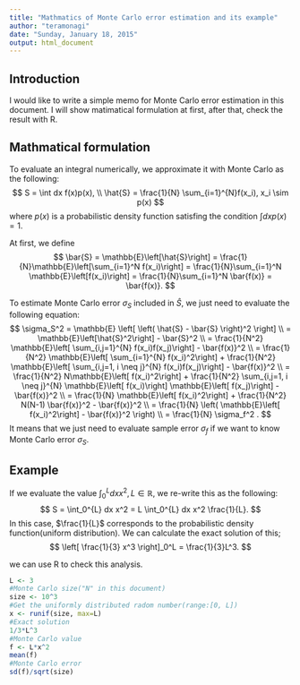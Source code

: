 ```yaml
---
title: "Mathmatics of Monte Carlo error estimation and its example"
author: "teramonagi"
date: "Sunday, January 18, 2015"
output: html_document
---
```

## Introduction
I would like to write a simple memo for Monte Carlo error estimation in this document. I will show matimatical formulation at first, after that, check the result with R.

## Mathmatical formulation
To evaluate an integral numerically, we approximate it with Monte Carlo as the following:
$$
  S = \int dx f(x)p(x), \\
  \hat{S} = \frac{1}{N} \sum_{i=1}^{N}f(x_i), x_i \sim p(x)
$$
where $p(x)$ is a probabilistic density function satisfing the condition $\int dx p(x) = 1$.

At first, we define
$$
  \bar{S} = \mathbb{E}\left[\hat{S}\right] = \frac{1}{N}\mathbb{E}\left[\sum_{i=1}^N f(x_i)\right] = \frac{1}{N}\sum_{i=1}^N \mathbb{E}\left[f(x_i)\right] = \frac{1}{N}\sum_{i=1}^N \bar{f(x)} = \bar{f(x)}.
$$

To estimate Monte Carlo error $\sigma_S$ included in $\hat{S}$, we just need to evaluate the following equation:
$$
  \sigma_S^2
  =
  \mathbb{E}
  \left[
    \left(
      \hat{S} - \bar{S}
    \right)^2
  \right]
  \\
  =
  \mathbb{E}\left[\hat{S}^2\right]
  -
  \bar{S}^2
  \\
  =
  \frac{1}{N^2} \mathbb{E}\left[ \sum_{i,j=1}^{N} f(x_i)f(x_j)\right]
  -
  \bar{f(x)}^2
  \\
  =
  \frac{1}{N^2} \mathbb{E}\left[ \sum_{i=1}^{N} f(x_i)^2\right]
  +
  \frac{1}{N^2} \mathbb{E}\left[ \sum_{i,j=1, i \neq j}^{N} f(x_i)f(x_j)\right]
  -
  \bar{f(x)}^2
  \\
  =
  \frac{1}{N^2} N\mathbb{E}\left[ f(x_i)^2\right]
  +
  \frac{1}{N^2} \sum_{i,j=1, i \neq j}^{N} 
  \mathbb{E}\left[ f(x_i)\right]
  \mathbb{E}\left[ f(x_j)\right]
  -
  \bar{f(x)}^2
  \\
  =
  \frac{1}{N} \mathbb{E}\left[ f(x_i)^2\right]
  +
  \frac{1}{N^2} N(N-1)
  \bar{f(x)}^2
  -
  \bar{f(x)}^2
  \\
  =
  \frac{1}{N} 
  \left(
    \mathbb{E}\left[ f(x_i)^2\right]
    -
    \bar{f(x)}^2
  \right)
  \\
  =
  \frac{1}{N} 
  \sigma_f^2
  .
$$
It means that we just need to evaluate sample error $\sigma_f$ if we want to know Monte Carlo error $\sigma_S$.

## Example
If we evaluate the value $\int_0^{L} dx x^2, L \in \mathbb{R}$, we re-write this as the following:
$$
  S = \int_0^{L} dx x^2 = L \int_0^{L} dx x^2 \frac{1}{L}.
$$
In this case, $\frac{1}{L}$ corresponds to the probabilistic density function(uniform distribution).
We can calculate the exact solution of this;
$$
  \left[ \frac{1}{3} x^3 \right]_0^L = \frac{1}{3}L^3.
$$

we can use R to check this analysis.
```r
L <- 3
#Monte Carlo size("N" in this document)
size <- 10^3
#Get the uniformly distributed radom number(range:[0, L])
x <- runif(size, max=L)
#Exact solution
1/3*L^3
#Monte Carlo value
f <- L*x^2
mean(f)
#Monte Carlo error
sd(f)/sqrt(size)
```